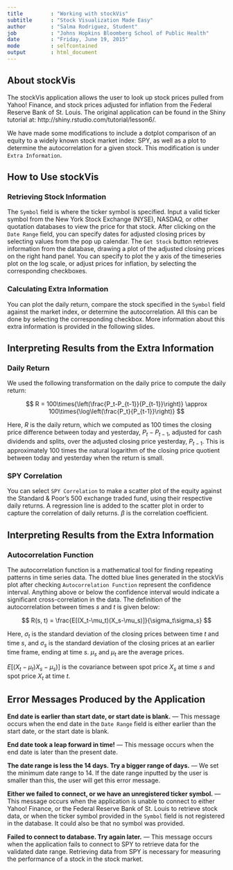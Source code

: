 ---
title         : "Working with stockVis"
subtitle      : "Stock Visualization Made Easy"
author        : "Salma Rodriguez, Student"
job           : "Johns Hopkins Bloomberg School of Public Health"
date          : "Friday, June 19, 2015"
mode          : selfcontained
output        : html_document
---

## About stockVis

The stockVis application allows the user to look up stock prices pulled from Yahoo! Finance, and stock prices adjusted for inflation from the Federal Reserve Bank of St. Louis. The original application can be found in the Shiny tutorial at: http://shiny.rstudio.com/tutorial/lesson6/.

We have made some modifications to include a dotplot comparison of an equity to a widely known stock market index: SPY, as well as a plot to determine the autocorrelation for a given stock. This modification is under `Extra Information`.

## How to Use stockVis

### Retrieving Stock Information

The `Symbol` field is where the ticker symbol is specified. Input a valid ticker symbol from the New York Stock Exchange (NYSE), NASDAQ, or other quotation databases to view the price for that stock. After clicking on the `Date Range` field, you can specify dates for adjusted closing prices by selecting values from the pop up calendar. The `Get Stock` button retrieves information from the database, drawing a plot of the adjusted closing prices on the right hand panel. You can specify to plot the y axis of the timeseries plot on the log scale, or adjust prices for inflation, by selecting the corresponding checkboxes.

### Calculating Extra Information

You can plot the daily return, compare the stock specified in the `Symbol` field against the market index, or determine the autocorrelation. All this can be done by selecting the corresponding checkbox. More information about this extra information is provided in the following slides.

## Interpreting Results from the Extra Information

### Daily Return

We used the following transformation on the daily price to compute the daily return:

$$
    R = 100\times{\left(\frac{P_t-P_{t-1}}{P_{t-1}}\right)} \approx 100\times{\log\left(\frac{P_t}{P_{t-1}}\right)}
$$

Here, $R$ is the daily return, which we computed as 100 times the closing price difference between today and yesterday, $P_t-P_{t-1}$, adjusted for cash dividends and splits, over the adjusted closing price yesterday, $P_{t-1}$. This is approximately 100 times the natural logarithm of the closing price quotient between today and yesterday when the return is small.

### SPY Correlation

You can select `SPY Correlation` to make a scatter plot of the equity against the Standard & Poor's 500 exchange traded fund, using their respective daily returns. A regression line is added to the scatter plot in order to capture the correlation of daily returns. $\beta$ is the correlation coefficient.

## Interpreting Results from the Extra Information

### Autocorrelation Function

The autocorrelation function is a mathematical tool for finding repeating patterns in time series data. The dotted blue lines generated in the stockVis plot after checking `Autocorrelation Function` represent the confidence interval. Anything above or below the confidence interval would indicate a significant cross-correlation in the data. The definition of the autocorrelation between times *s* and *t* is given below:

$$
  R(s, t) = \frac{E[(X_t-\mu_t)(X_s-\mu_s)]}{\sigma_t\sigma_s}
$$

Here, $\sigma_t$ is the standard deviation of the closing prices between time $t$ and time $s$, and $\sigma_s$ is the standard deviation of the closing prices at an earlier time frame, ending at time $s$. $\mu_s$ and $\mu_t$ are the average prices.

$E[(X_t-\mu_t){X_s-\mu_s)}]$ is the covariance between spot price $X_s$ at time $s$ and spot price $X_t$ at time $t$.

## Error Messages Produced by the Application

**End date is earlier than start date, or start date is blank.** --- This message occurs when the end date in the `Date Range` field is either earlier than the start date, or the start date is blank.

**End date took a leap forward in time!** --- This message occurs when the end date is later than the present date.

**The date range is less the 14 days. Try a bigger range of days.** --- We set the minimum date range to 14. If the date range inputted by the user is smaller than this, the user will get this error message.

**Either we failed to connect, or we have an unregistered ticker symbol.** --- This message occurs when the application is unable to connect to either Yahoo! Finance, or the Federal Reserve Bank of St. Louis to retrieve stock data, or when the ticker symbol provided in the `Symbol` field is not registered in the database. It could also be that no symbol was provided.

**Failed to connect to database. Try again later.** --- This message occurs when the application fails to connect to SPY to retrieve data for the validated date range. Retrieving data from SPY is necessary for measuring the performance of a stock in the stock market.


